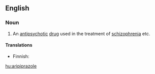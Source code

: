 ==English==

===Noun===
{{wikipedia}}
{{en-noun|-}}

# An [[antipsychotic]] [[drug]] used in the treatment of [[schizophrenia]] etc.

====Translations====
{{trans-top|drug}}
* Finnish: {{t|fi|aripipratsoli}}
{{trans-mid}}
{{trans-bottom}}

[[hu:aripiprazole]]
